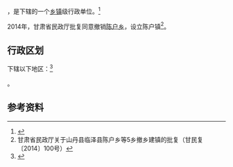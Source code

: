 {{中国乡级行政区|62/07/25/202/000}}

'''{{PAGENAMEBASE}}'''，是{{PRC admin/fullname|62/07/25/202/000|3}}下辖的一个[[乡镇|乡镇]]级行政单位。<ref>{{PRC admin/ref sgc|{{PRC admin/parent|62/07/25/202/000}}}}</ref>

2014年，甘肃省民政厅批复同意撤销[[陈户乡|陈户乡]]，设立陈户镇<ref>甘肃省民政厅关于山丹县临泽县陈户乡等5乡撤乡建镇的批复（甘民复〔2014〕100号）</ref>。

== 行政区划 ==

{{PAGENAMEBASE}}下辖以下地区：<ref>{{PRC admin/ref sgc|62/07/25/202/000}}</ref>

{{PRC admin/children|62/07/25/202/000}}。

== 参考资料 ==

{{reflist}}

{{行政区划小作品}}
{{PRC admin/navcat|62/07/25/202/000}}